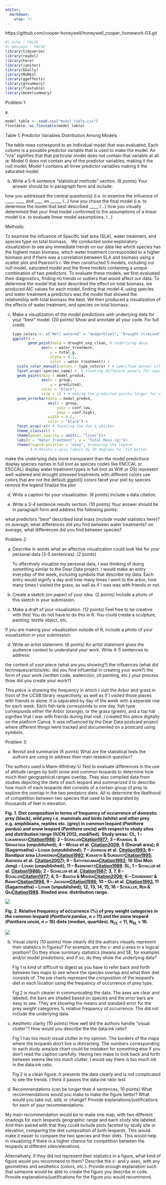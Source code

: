 ```yaml
---
editor: 
  markdown: 
    wrap: 72
---
```


https://github.com/cooper-honeywell/honeywell_cooper_homework-03.git

```r
#| echo : FALSE
#| message : FALSE
library(tidyverse)
library(readxl)
library(here)
library(janitor)
library(GGally)
library(MuMIn)
library(ggeffects)
library(gtsummary)
library(flextable)
library(modelsummary)
```

Problem 1:

a\.

```r
model_table <- read.csv("model_table.csv")
flextable::as_flextable(model_table) 
```

Table 1: Predictor Variables Distribution Among Models

The table rows correspond to an individual model that was evaluated.
Each column is a possible predictor variable that is used to make the
model. An "n/a" signifies that that particular model does not contain
that variable at all. ie: Model 0 does not contain any of the predictor
variables, making it the null model, Model 1 contains all three
predictor variables making it the saturated model.

b.  Write a 5-6 sentence “statistical methods” section. (8 points) Your
    answer should be in paragraph form and include:

how you addressed the central question(s) (i.e. to examine the influence
of \_\_\_\_, \_\_\_\_, and \_\_\_\_ on \_\_\_\_\_, I…) how you chose the
final model (i.e. to determine the model that best described \_\_\_\_,
I…) how you visually determined that your final model conformed to the
assumptions of a linear model (i.e. to evaluate linear model
assumptions, I…)

Methods:

To examine the influence of Specific leaf area (SLA), water treatment,
and species type on total biomass, . We conducted some exploratory
visualization to see any immediate trends on our data like which species
has the highest mean biomass, which water treatment corresponded to a
higher biomass and if there was a correlation between SLA and biomass
using a scatter plot and Pearson's r. We then constructed 5 models,
including our null model, saturated model and the three models
containing a unique combination of two predictors. To evaluate these
models, we first evaluated their diagnostics, finding no trends or
outliers that would affect our data. To determine the model that best
described the effect on total biomass, we produced AIC values for each
model, finding that model 4, using species and water treatment a
predictors was the model that showed the relationship with total biomass
the best. We then produced a visualization of the effects of water
treatment, and species on total biomass.

c.  Make a visualization of the model predictions with underlying data
    for your “best” model. (20 points) Show and annotate all your code.
    For full credit:

    ```r
    type_colors <- c("Well watered" = "dodgerblue1", "Drought stressed" = "sienna") 
    ggplot() +
           geom_point(data = drought_exp_clean, # underlying data
                 aes(x = water_treatment,
                     y = total_g,
                     alpha = 0.2,
                     color = water_treatment)) +
      scale_color_manual(values = type_colors) + # Specified manual color scale 
      facet_wrap(~species_name) +  # creating different panels for species
      geom_point(data = model_preds4, 
                 aes(x = group, 
                     y = predicted), 
                 color = "black",
                 size = 2) + # making the predicted points larger for visibility
      geom_errorbar(data = model_preds4, 
                    aes(x = group, 
                        ymin = conf.low, 
                        ymax = conf.high), 
                    width = 0.2, 
                    color = "black") +
      facet_wrap(~x)+ # faceting the dot & whisker
      theme_classic() +
      theme(panel.spacing = unit(1, "lines"))+
      labs(x = "Water Treatment", y = "Total Mass (g)")+
      theme(legend.position = "none", #removing the legend 
            ) # Rotate x-axis labels by 30 degrees to  fit better 
            
       
    ```

make the underlying data more transparent than the model predictions
display species names in full (not as species codes like ENCCAL or
ESCCAL) display water treatment types in full (not as WW or DS)
represent well-watered and drought stressed treatments with different
colors use colors that are not the default ggplot() colors facet your
plot by species remove the legend finalize the plot

d.  Write a caption for your visualization. (6 points) Include a data
    citation.

e.  Write a 3-4 sentence results section. (10 points) Your answer should
    be in paragraph form and address the following points:

what predictors “best” described total mass (include model statistics
here)? on average, what differences did you find between water
treatments? on average, what differences did you find between species?

Problem 2:

a.  Describe in words what an affective visualization could look like
    for your personal data (3-5 sentences). (2 points)

    To affectively visualize my personal data, I was thinking of doing
    something similar to the Dear Data project. I would make an entry
    everyday of the week, inclusing symbols that describe my data. Each
    entry would signify a day and how many times I went to the arbor,
    how many times I visited the grass, as well as if I was was with
    friends or not.

b.  Create a sketch (on paper) of your idea. (2 points) Include a photo
    of this sketch in your submission.

c.  Make a draft of your visualization. (12 points) Feel free to be
    creative with this! You do not have to do this in R. You could
    create a sculpture, painting, textile object, etc.

If you are making your visualization outside of R, include a photo of
your visualization in your submission.

d.  Write an artist statement. (8 points) An artist statement gives the
    audience context to understand your work. Write 4-5 sentences to
    address:

the content of your piece (what are you showing?) the influences (what
did techniques/artists/etc. did you find influential in creating your
work?) the form of your work (written code, watercolor, oil painting,
etc.) your process (how did you create your work?)

This piece is showing the frequency in which I visit the Arbor and grass
in front of the UCSB library respectively, as well as if I visited those
places with friends or alone. It is separated by day of the week with a
separate row for each week. Each fish tank corresponds to one day, fish
type corresponds either the Arbor (orange), or the grass (green), and a
top hat signifies that I was with friends during that visit. I created
this piece digitally on the platform Canva. It was influenced by the
Dear Data postcard project where different things were tracked and
documented on a postcard using symbols.

Problem 3:

a. Revisit and summarize (6 points) What are the statistical tests the
authors are using to address their main research question?

The authors used a Mann-Whitney-U Test to evaluate differences in the
use of altitude ranges
by both snow and common leopards to determine how much their
geographical ranges overlap. They also compiled data from studies
depicting the diets of each leopard and summarized it to describe how
much of each leopards diet consists of a certain group of prey to
explore the overlap in the two predators diets. All to determine the
likelihood of competition between two species that used to be separated
by thousands of feet in elevation.

**Fig. 1. Diet composition in terms of frequency of occurrence of
domestic prey (black), wild prey i.e. mammals and birds (white) and
other prey e.g. amphibians, reptiles etc. (grey) in common leopard
(*Panthera pardus*) and snow leopard (*Panthera uncia*) with respect to
study sites and distribution range (IUCN 2012, modified). Study areas:
CL, 1 –
L[ukarewsky]{.smallcaps}[Citation1988](https://www.tandfonline.com/doi/full/10.1080/03949370.2013.806362?casa_token=aia1DdgfIocAAAAA%3A8a_ga0d4j9WyhL4PnI3Pxs55sAxadQDPVJ8u8SRmH9wHjJfClBKSm-WFWfSkXQGcvF3oNIMqEOh4RQ#);
2 –
S[challer]{.smallcaps}[Citation1977](https://www.tandfonline.com/doi/full/10.1080/03949370.2013.806362?casa_token=aia1DdgfIocAAAAA%3A8a_ga0d4j9WyhL4PnI3Pxs55sAxadQDPVJ8u8SRmH9wHjJfClBKSm-WFWfSkXQGcvF3oNIMqEOh4RQ#);
3 – K[handal]{.smallcaps} & S[rivastava]{.smallcaps} (unpublished); 4 –
W[egge]{.smallcaps} et
al. [Citation2009](https://www.tandfonline.com/doi/full/10.1080/03949370.2013.806362?casa_token=aia1DdgfIocAAAAA%3A8a_ga0d4j9WyhL4PnI3Pxs55sAxadQDPVJ8u8SRmH9wHjJfClBKSm-WFWfSkXQGcvF3oNIMqEOh4RQ#);
5 (Deurali area); 6 (Sagarmatha) – L[ovari]{.smallcaps} (unpublished); 7
– J[ohnson]{.smallcaps} et
al. [Citation1993](https://www.tandfonline.com/doi/full/10.1080/03949370.2013.806362?casa_token=aia1DdgfIocAAAAA%3A8a_ga0d4j9WyhL4PnI3Pxs55sAxadQDPVJ8u8SRmH9wHjJfClBKSm-WFWfSkXQGcvF3oNIMqEOh4RQ#);
8 – Bandipur area
(J[ohnsingh]{.smallcaps}[Citation1992](https://www.tandfonline.com/doi/full/10.1080/03949370.2013.806362?casa_token=aia1DdgfIocAAAAA%3A8a_ga0d4j9WyhL4PnI3Pxs55sAxadQDPVJ8u8SRmH9wHjJfClBKSm-WFWfSkXQGcvF3oNIMqEOh4RQ#);
K[aranth]{.smallcaps} &
S[unquist]{.smallcaps}[Citation1995](https://www.tandfonline.com/doi/full/10.1080/03949370.2013.806362?casa_token=aia1DdgfIocAAAAA%3A8a_ga0d4j9WyhL4PnI3Pxs55sAxadQDPVJ8u8SRmH9wHjJfClBKSm-WFWfSkXQGcvF3oNIMqEOh4RQ#);
A[ndheria]{.smallcaps} et
al. [Citation2007](https://www.tandfonline.com/doi/full/10.1080/03949370.2013.806362?casa_token=aia1DdgfIocAAAAA%3A8a_ga0d4j9WyhL4PnI3Pxs55sAxadQDPVJ8u8SRmH9wHjJfClBKSm-WFWfSkXQGcvF3oNIMqEOh4RQ#));
9 –
S[athyakumar]{.smallcaps}[Citation1992](https://www.tandfonline.com/doi/full/10.1080/03949370.2013.806362?casa_token=aia1DdgfIocAAAAA%3A8a_ga0d4j9WyhL4PnI3Pxs55sAxadQDPVJ8u8SRmH9wHjJfClBKSm-WFWfSkXQGcvF3oNIMqEOh4RQ#);
10 (Doi Mon Jong) – L[ovari]{.smallcaps} (unpublished); 11 –
R[abinowitz]{.smallcaps}[Citation1989](https://www.tandfonline.com/doi/full/10.1080/03949370.2013.806362?casa_token=aia1DdgfIocAAAAA%3A8a_ga0d4j9WyhL4PnI3Pxs55sAxadQDPVJ8u8SRmH9wHjJfClBKSm-WFWfSkXQGcvF3oNIMqEOh4RQ#).
SL, 1 – S[challer]{.smallcaps} et
al. [Citation1988b](https://www.tandfonline.com/doi/full/10.1080/03949370.2013.806362?casa_token=aia1DdgfIocAAAAA%3A8a_ga0d4j9WyhL4PnI3Pxs55sAxadQDPVJ8u8SRmH9wHjJfClBKSm-WFWfSkXQGcvF3oNIMqEOh4RQ#);
2 – S[challer]{.smallcaps} et
al. [Citation1987](https://www.tandfonline.com/doi/full/10.1080/03949370.2013.806362?casa_token=aia1DdgfIocAAAAA%3A8a_ga0d4j9WyhL4PnI3Pxs55sAxadQDPVJ8u8SRmH9wHjJfClBKSm-WFWfSkXQGcvF3oNIMqEOh4RQ#);
3, 7, 8 –
S[challer]{.smallcaps}[Citation1977](https://www.tandfonline.com/doi/full/10.1080/03949370.2013.806362?casa_token=aia1DdgfIocAAAAA%3A8a_ga0d4j9WyhL4PnI3Pxs55sAxadQDPVJ8u8SRmH9wHjJfClBKSm-WFWfSkXQGcvF3oNIMqEOh4RQ#);
4, 5 – B[agchi]{.smallcaps} &
M[ishra]{.smallcaps}[Citation2006](https://www.tandfonline.com/doi/full/10.1080/03949370.2013.806362?casa_token=aia1DdgfIocAAAAA%3A8a_ga0d4j9WyhL4PnI3Pxs55sAxadQDPVJ8u8SRmH9wHjJfClBKSm-WFWfSkXQGcvF3oNIMqEOh4RQ#);
6 – C[hundawat]{.smallcaps} &
R[awat]{.smallcaps}[Citation1994](https://www.tandfonline.com/doi/full/10.1080/03949370.2013.806362?casa_token=aia1DdgfIocAAAAA%3A8a_ga0d4j9WyhL4PnI3Pxs55sAxadQDPVJ8u8SRmH9wHjJfClBKSm-WFWfSkXQGcvF3oNIMqEOh4RQ#);
9 –
J[ackson]{.smallcaps}[Citation1996](https://www.tandfonline.com/doi/full/10.1080/03949370.2013.806362?casa_token=aia1DdgfIocAAAAA%3A8a_ga0d4j9WyhL4PnI3Pxs55sAxadQDPVJ8u8SRmH9wHjJfClBKSm-WFWfSkXQGcvF3oNIMqEOh4RQ#);
10 – O[li]{.smallcaps} et
al. [Citation1993](https://www.tandfonline.com/doi/full/10.1080/03949370.2013.806362?casa_token=aia1DdgfIocAAAAA%3A8a_ga0d4j9WyhL4PnI3Pxs55sAxadQDPVJ8u8SRmH9wHjJfClBKSm-WFWfSkXQGcvF3oNIMqEOh4RQ#),
11 (Sagarmatha) – L[ovari]{.smallcaps} (unpublished); 12, 13, 14, 15, 16
– S[challer]{.smallcaps}, R[en]{.smallcaps} &
Q[iu]{.smallcaps}[Citation1988](https://www.tandfonline.com/doi/full/10.1080/03949370.2013.806362?casa_token=aia1DdgfIocAAAAA%3A8a_ga0d4j9WyhL4PnI3Pxs55sAxadQDPVJ8u8SRmH9wHjJfClBKSm-WFWfSkXQGcvF3oNIMqEOh4RQ#).
Shaded area: distribution range.**

![](images/clipboard-3088740182.png)

**Fig. 2. Relative frequency of occurrence (%) of prey weight categories
in the common leopard (*Panthera pardus*, *n* = 11) and the snow leopard
(*Panthera uncia*, *n* = 16) diets (median, quartiles). N~CL~ = 11,
N~SL~ = 16.**

![](images/clipboard-1838738008.png)

b.  Visual clarity (10 points) How clearly did the authors visually
    represent their statistics in figures? For example, are the x- and
    y-axes in a logical position? Do they show summary statistics (means
    and SE, for example) and/or model predictions, and if so, do they
    show the underlying data?

    Fig 1 is kind of difficult to digest as you have to refer back and
    forth between two maps to see where the species overlap and what
    their diet consists of. The pie charts represent the composition of
    the leopard's diet in each location using the frequency of
    occurrence of prey type.

    Fig 2 is much clearer in communicating the data. The axes are clear
    and labeled, the bars are shaded based on species and the error bars
    are easy to see. They are showing the means and standard error for
    the prey weight categories % relative frequency of occurrence. The
    did not include the underlying data.

c.  Aesthetic clarity (10 points) How well did the authors handle
    “visual clutter”? How would you describe the the data:ink ratio?

    Fig 1 has too much visual clutter in my opinion. The borders of the
    maps where the leopards don't live is distracting. The numbers
    corresponding to each study area/pie chart could be mistaken for
    something else if you don't read the caption carefully. Having two
    maps to look back and forth between seems like too much clutter. I
    would say there is too much ink in the data:ink ratio.

    Fig 2 is a clean figure. It presents the data clearly and is not
    complicated to see the trends. I think it passes the data:ink ratio
    test.

d.  Recommendations (can be longer than 4 sentences, 10 points) What
    recommendations would you make to make the figure better? What would
    you take out, add, or change? Provide explanations/justifications
    for each of your recommendations.

My main recommendation would be to make one map, with two different
shadings for each leopards geographic range and each study site labeled.
And then paired with that they could include plots faceted by study site
or elevation, comparing the diet composition of both leopards. This
would make it easier to compare the two species and their diets. This
would help in visualizing if there is a higher chance for competition
between the leopards at different sites/elevations.

Alternatively, if they did not represent their statistics in a figure,
what kind of figure would you recommend to them? Describe the x- and
y-axes, with any geometries and aesthetics (colors, etc.). Provide
enough explanation such that someone would be able to create the figure
you describe in code. Provide explanations/justifications for the figure
you would recommend.
